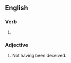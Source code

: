 ==English==

{{root|en|ine-pro|*keh₂p-}}

===Verb===
{{head|en|verb form}}

# {{en-past of|undeceive}}

===Adjective===
{{en-adj|-}}

# Not having been deceived.